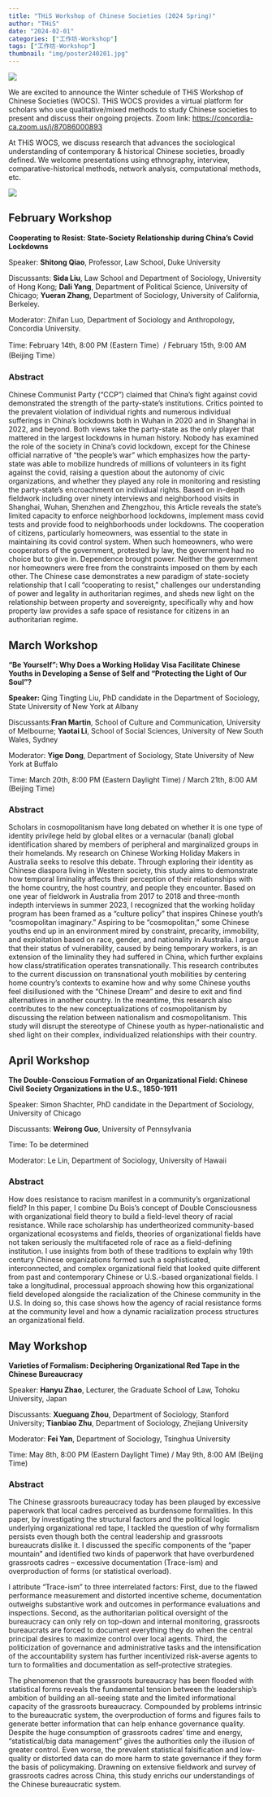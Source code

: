```yaml
---
title: "THiS Workshop of Chinese Societies (2024 Spring)"
author: "THiS"
date: "2024-02-01"
categories: ["工作坊-Workshop"]
tags: ["工作坊-Workshop"]
thumbnail: "img/poster240201.jpg"
---
```


![](/img/logo1.png)

We are excited to announce the Winter schedule of THiS Workshop of Chinese Societies (WOCS). THiS WOCS provides a virtual platform for scholars who use qualitative/mixed methods to study Chinese societies to present and discuss their ongoing projects. Zoom link: <https://concordia-ca.zoom.us/j/87086000893>

At THiS WOCS, we discuss research that advances the sociological understanding of contemporary & historical Chinese societies, broadly defined. We welcome presentations using ethnography, interview, comparative-historical methods, network analysis, computational methods, etc.

![](/img/logo2.png)

## February Workshop

**Cooperating to Resist: State-Society Relationship during China's Covid Lockdowns**

Speaker: **Shitong Qiao**, Professor, Law School, Duke University

Discussants: **Sida Liu**, Law School and Department of Sociology, University of Hong Kong; **Dali Yang**, Department of Political Science, University of Chicago; **Yueran Zhang**, Department of Sociology, University of California, Berkeley.

Moderator: Zhifan Luo, Department of Sociology and Anthropology, Concordia University.

Time: February 14th, 8:00 PM (Eastern Time）/ February 15th, 9:00 AM (Beijing Time）

### Abstract

Chinese Communist Party (“CCP”) claimed that China’s fight against covid demonstrated the strength of the party-state’s institutions. Critics pointed to the prevalent violation of individual rights and numerous individual sufferings in China’s lockdowns both in Wuhan in 2020 and in Shanghai in 2022, and beyond. Both views take the party-state as the only player that mattered in the largest lockdowns in human history. Nobody has examined the role of the society in China’s covid lockdown, except for the Chinese official narrative of “the people’s war” which emphasizes how the party-state was able to mobilize hundreds of millions of volunteers in its fight against the covid, raising a question about the autonomy of civic organizations, and whether they played any role in monitoring and resisting the party-state’s encroachment on individual rights. Based on in-depth fieldwork including over ninety interviews and neighborhood visits in Shanghai, Wuhan, Shenzhen and Zhengzhou, this Article reveals the state’s limited capacity to enforce neighborhood lockdowns, implement mass covid tests and provide food to neighborhoods under lockdowns. The cooperation of citizens, particularly homeowners, was essential to the state in maintaining its covid control system. When such homeowners, who were cooperators of the government, protested by law, the government had no choice but to give in. Dependence brought power. Neither the government nor homeowners were free from the constraints imposed on them by each other. The Chinese case demonstrates a new paradigm of state-society relationship that I call “cooperating to resist,” challenges our understanding of power and legality in authoritarian regimes, and sheds new light on the relationship between property and sovereignty, specifically why and how property law provides a safe space of resistance for citizens in an authoritarian regime.

## March Workshop

**"Be Yourself": Why Does a Working Holiday Visa Facilitate Chinese Youths in Developing a Sense of Self and "Protecting the Light of Our Soul"?**

**Speaker:** Qing Tingting Liu, PhD candidate in the Department of Sociology, State University of New York at Albany

Discussants:**Fran Martin**, School of Culture and Communication, University of Melbourne; **Yaotai Li**, School of Social Sciences, University of New South Wales, Sydney

Moderator: **Yige Dong**, Department of Sociology, State University of New York at Buffalo

Time: March 20th, 8:00 PM (Eastern Daylight Time) / March 21th, 8:00 AM (Beijing Time)

### Abstract

Scholars in cosmopolitanism have long debated on whether it is one type of identity privilege held by global elites or a vernacular (banal) global identification shared by members of peripheral and marginalized groups in their homelands. My research on Chinese Working Holiday Makers in Australia seeks to resolve this debate. Through exploring their identity as Chinese diaspora living in Western society, this study aims to demonstrate how temporal liminality affects their perception of their relationships with the home country, the host country, and people they encounter. Based on one year of fieldwork in Australia from 2017 to 2018 and three-month indepth interviews in summer 2023, I recognized that the working holiday program has been framed as a “culture policy” that inspires Chinese youth’s “cosmopolitan imaginary.” Aspiring to be “cosmopolitan,” some Chinese youths end up in an environment mired by constraint, precarity, immobility, and exploitation based on race, gender, and nationality in Australia. I argue that their status of vulnerability, caused by being temporary workers, is an extension of the liminality they had suffered in China, which further explains how class/stratification operates transnationally. This research contributes to the current discussion on transnational youth mobilities by centering home country’s contexts to examine how and why some Chinese youths feel disillusioned with the "Chinese Dream" and desire to exit and find alternatives in another country. In the meantime, this research also contributes to the new conceptualizations of cosmopolitanism by discussing the relation between nationalism and cosmopolitanism. This study will disrupt the stereotype of Chinese youth as hyper-nationalistic and shed light on their complex, individualized relationships with their country.

## April Workshop

**The Double-Conscious Formation of an Organizational Field: Chinese Civil Society Organizations in the U.S., 1850-1911**

Speaker: Simon Shachter, PhD candidate in the Department of Sociology, University of Chicago

Discussants: **Weirong Guo**, University of Pennsylvania

Time: To be determined

Moderator: Le Lin, Department of Sociology, University of Hawaii

### Abstract

How does resistance to racism manifest in a community’s organizational field? In this paper, I combine Du Bois’s concept of Double Consciousness with organizational field theory to build a field-level theory of racial resistance. While race scholarship has undertheorized community-based organizational ecosystems and fields, theories of organizational fields have not taken seriously the multifaceted role of race as a field-defining institution. I use insights from both of these traditions to explain why 19th century Chinese organizations formed such a sophisticated, interconnected, and complex organizational field that looked quite different from past and contemporary Chinese or U.S.-based organizational fields. I take a longitudinal, processual approach showing how this organizational field developed alongside the racialization of the Chinese community in the U.S. In doing so, this case shows how the agency of racial resistance forms at the community level and how a dynamic racialization process structures an organizational field.

## May Workshop

**Varieties of Formalism: Deciphering Organizational Red Tape in the Chinese Bureaucracy**

Speaker: **Hanyu Zhao**, Lecturer, the Graduate School of Law, Tohoku University, Japan

Discussants: **Xueguang Zhou**, Department of Sociology, Stanford University; **Tianbiao Zhu**, Department of Sociology, Zhejiang University

Moderator: **Fei Yan**, Department of Sociology, Tsinghua University

Time: May 8th, 8:00 PM (Eastern Daylight Time) / May 9th, 8:00 AM (Beijing Time)

### Abstract

The Chinese grassroots bureaucracy today has been plauged by excessive paperwork that local cadres perceived as burdensome formalities. In this paper, by investigating the structural factors and the political logic underlying organizational red tape, I tackled the question of why formalism persists even though both the central leadership and grassroots bureaucrats dislike it. I discussed the specific components of the “paper mountain” and identified two kinds of paperwork that have overburdened grassroots cadres – excessive documentation (Trace-ism) and overproduction of forms (or statistical overload). 

I attribute “Trace-ism” to three interrelated factors: First, due to the flawed performance measurement and distorted incentive scheme, documentation outweighs substantive work and outcomes in performance evaluations and inspections. Second, as the authoritarian political oversight of the bureaucracy can only rely on top-down and internal monitoring, grassroots bureaucrats are forced to document everything they do when the central principal desires to maximize control over local agents. Third, the politicization of governance and administrative tasks and the intensification of the accountability system has further incentivized risk-averse agents to turn to formalities and documentation as self-protective strategies. 

The phenomenon that the grassroots bureaucracy has been flooded with statistical forms reveals the fundamental tension between the leadership’s ambition of building an all-seeing state and the limited informational capacity of the grassroots bureaucracy. Compounded by problems intrinsic to the bureaucratic system, the overproduction of forms and figures fails to generate better information that can help enhance governance quality. Despite the huge consumption of grassroots cadres’ time and energy, “statistical/big data management” gives the authorities only the illusion of greater control. Even worse, the prevalent statistical falsification and low-quality or distorted data can do more harm to state governance if they form the basis of policymaking. Drawning on extensive fieldwork and survey of grassroots cadres across China, this study enrichs our understandings of the Chinese bureaucratic system.